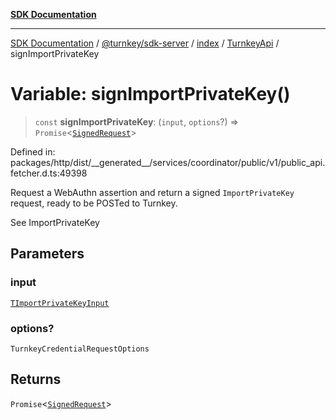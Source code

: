 [**SDK Documentation**](../../../../../../README.mdx)

***

[SDK Documentation](../../../../../../packages.mdx) / [@turnkey/sdk-server](../../../../README.mdx) / [index](../../../README.mdx) / [TurnkeyApi](../README.mdx) / signImportPrivateKey

# Variable: signImportPrivateKey()

> `const` **signImportPrivateKey**: (`input`, `options`?) => `Promise`\<[`SignedRequest`](../../../../../http/index/type-aliases/SignedRequest.mdx)\>

Defined in: packages/http/dist/\_\_generated\_\_/services/coordinator/public/v1/public\_api.fetcher.d.ts:49398

Request a WebAuthn assertion and return a signed `ImportPrivateKey` request, ready to be POSTed to Turnkey.

See ImportPrivateKey

## Parameters

### input

[`TImportPrivateKeyInput`](../type-aliases/TImportPrivateKeyInput.mdx)

### options?

`TurnkeyCredentialRequestOptions`

## Returns

`Promise`\<[`SignedRequest`](../../../../../http/index/type-aliases/SignedRequest.mdx)\>
